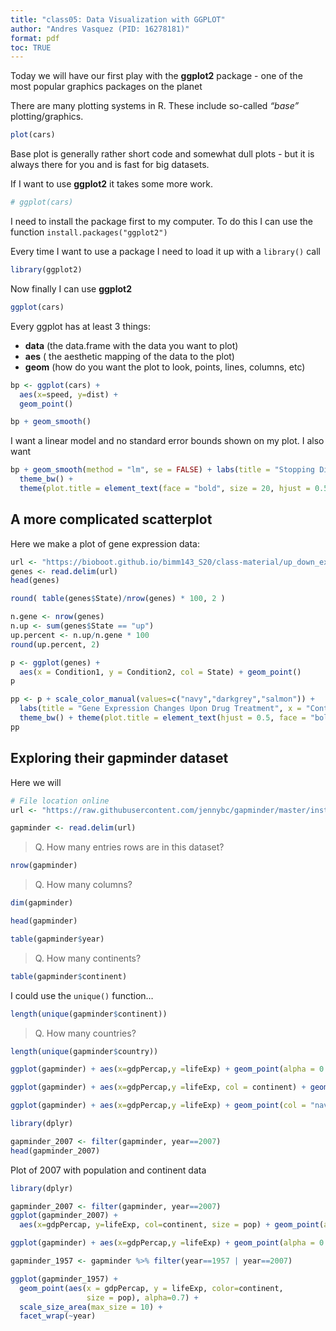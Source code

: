 ```yaml
---
title: "class05: Data Visualization with GGPLOT"
author: "Andres Vasquez (PID: 16278181)"
format: pdf
toc: TRUE
---
```


Today we will have our first play with the **ggplot2** package - one of the most popular graphics packages on the planet

There are many plotting systems in R. These include so-called *"base"* plotting/graphics.

```r
plot(cars)
```

Base plot is generally rather short code and somewhat dull plots -  but it is always there for you and is fast for big datasets.


If I want to use **ggplot2** it takes some more work.

```r
# ggplot(cars)
```

I need to install the package first to my computer. To do this I can use the function `install.packages("ggplot2")`

Every time I want to use a package I need to load it up with a `library()` call
```r
library(ggplot2)
```

Now finally I can use **ggplot2**

```r
ggplot(cars)
```

Every ggplot has at least 3 things:

- **data** (the data.frame with the data you want to plot)
- **aes** ( the aesthetic mapping of the data to the plot)
- **geom** (how do you want the plot to look, points, lines, columns, etc)

```r
bp <- ggplot(cars) +
  aes(x=speed, y=dist) +
  geom_point()
```



```r
bp + geom_smooth()
```

I want a linear model and no standard error bounds shown on my plot. I also want

```r
bp + geom_smooth(method = "lm", se = FALSE) + labs(title = "Stopping Distance of Old Cars", x = "Speed (MPH)", y = "Distance (ft)", caption = "From the cars dataset") +
  theme_bw() +
  theme(plot.title = element_text(face = "bold", size = 20, hjust = 0.5))
```

## A more complicated scatterplot

Here we make a plot of gene expression data:

```r
url <- "https://bioboot.github.io/bimm143_S20/class-material/up_down_expression.txt"
genes <- read.delim(url)
head(genes)
```

```r
round( table(genes$State)/nrow(genes) * 100, 2 )
```

```r
n.gene <- nrow(genes)
n.up <- sum(genes$State == "up")
up.percent <- n.up/n.gene * 100
round(up.percent, 2)
```


```r
p <- ggplot(genes) +
  aes(x = Condition1, y = Condition2, col = State) + geom_point()
p
```

```r
pp <- p + scale_color_manual(values=c("navy","darkgrey","salmon")) +
  labs(title = "Gene Expression Changes Upon Drug Treatment", x = "Control (no drug)", y = "Drug Treatment") + 
  theme_bw() + theme(plot.title = element_text(hjust = 0.5, face = "bold", size = 15), axis.title = element_text(size = 10, face = "bold"))
pp
```

## Exploring their gapminder dataset

Here we will 

```r
# File location online
url <- "https://raw.githubusercontent.com/jennybc/gapminder/master/inst/extdata/gapminder.tsv"

gapminder <- read.delim(url)
```


> Q. How many entries rows are in this dataset?

```r
nrow(gapminder)
```

> Q. How many columns?

```r
dim(gapminder)
```


```r
head(gapminder)
```

```r
table(gapminder$year)
```

> Q. How many continents?

```r
table(gapminder$continent)
```

I could use the `unique()` function...

```r
length(unique(gapminder$continent))
```


> Q. How many countries?

```r
length(unique(gapminder$country))
```

```r
ggplot(gapminder) + aes(x=gdpPercap,y =lifeExp) + geom_point(alpha = 0.2)
```

```r
ggplot(gapminder) + aes(x=gdpPercap,y =lifeExp, col = continent) + geom_point()
```

```r
ggplot(gapminder) + aes(x=gdpPercap,y =lifeExp) + geom_point(col = "navy") +theme_bw()
```

```r
library(dplyr)

gapminder_2007 <- filter(gapminder, year==2007)
head(gapminder_2007)
```
Plot of 2007 with population and continent data
```r
library(dplyr)

gapminder_2007 <- filter(gapminder, year==2007)
ggplot(gapminder_2007) +
  aes(x=gdpPercap, y=lifeExp, col=continent, size = pop) + geom_point(alpha = 0.5) + theme_bw()
```

```r
ggplot(gapminder) + aes(x=gdpPercap,y =lifeExp) + geom_point(alpha = 0.2) + facet_wrap(~year)
```

```r
gapminder_1957 <- gapminder %>% filter(year==1957 | year==2007)

ggplot(gapminder_1957) + 
  geom_point(aes(x = gdpPercap, y = lifeExp, color=continent,
                 size = pop), alpha=0.7) + 
  scale_size_area(max_size = 10) +
  facet_wrap(~year)
```

